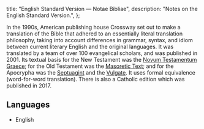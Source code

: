   title: "English Standard Version — Notae Bibliae",
  description: "Notes on the English Standard Version.",
};

<Initial text="English Standard Version" />

In the 1990s, American publishing house Crossway set out to make a translation of the Bible that adhered to an essentially literal translation philosophy, taking into account differences in grammar, syntax, and idiom between current literary English and the original languages. It was translated by a team of over 100 evangelical scholars, and was published in 2001. Its textual basis for the New Testament was the [Novum Testamentum Graece](/bible/translations/novum-testamentum-graece); for the Old Testament was the [Masoretic Text](/bible/translations/masoretic-text); and for the Apocrypha was the [Septuagint](/bible/translations/septuagint) and the [Vulgate](/bible/translations/vulgate). It uses formal equivalence (word-for-word translation). There is also a Catholic edition which was published in 2017.

## Languages

* English
